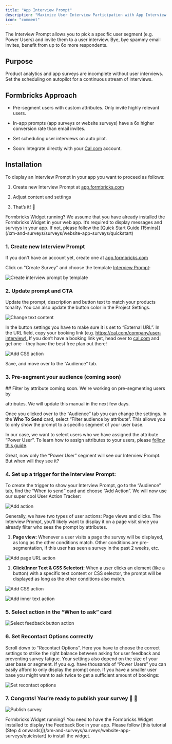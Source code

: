 ```yaml
---
title: "App Interview Prompt"
description: "Maximize User Interview Participation with App Interview Prompts"
icon: "comment"
---
```


The Interview Prompt allows you to pick a specific user segment (e.g. Power Users) and invite them to a user interview. Bye, bye spammy email invites, benefit from up to 6x more respondents.

## Purpose

Product analytics and app surveys are incomplete without user interviews. Set the scheduling on autopilot for a continuous stream of interviews.

## Formbricks Approach

* Pre-segment users with custom attributes. Only invite highly relevant users.

* In-app prompts (app surveys or website surveys) have a 6x higher conversion rate than email invites.

* Set scheduling user interviews on auto pilot.

* Soon: Integrate directly with your [Cal.com](http://Cal.com) account.

## Installation

To display an Interview Prompt in your app you want to proceed as follows:

1. Create new Interview Prompt at [app.formbricks.com](https://app.formbricks.com/)

2. Adjust content and settings

3. That’s it! 🎉

<Note>
  Formbricks Widget running? We assume that you have already installed the Formbricks Widget in your web app. It’s required to display messages and surveys in your app. If not, please follow the [Quick Start Guide (15mins)](/xm-and-surveys/surveys/website-app-surveys/quickstart)
</Note>

### 1. Create new Interview Prompt

If you don't have an account yet, create one at [app.formbricks.com](https://app.formbricks.com/auth/signup)

Click on "Create Survey" and choose the template [Interview Prompt](https://formbricks.com/survey-templates/interview-prompt):

![Create interview prompt by template](/images/xm-and-surveys/xm/best-practices/interview-prompt/create-prompt.webp)

### 2. Update prompt and CTA

Update the prompt, description and button text to match your products tonality. You can also update the button color in the Project Settings.

![Change text content](/images/xm-and-surveys/xm/best-practices/interview-prompt/change-text.webp)

In the button settings you have to make sure it is set to “External URL”. In the URL field, copy your booking link (e.g. [https://cal.com/company/user-interview).](https://cal.com/company/user-interview\).) If you don’t have a booking link yet, head over to [cal.com](http://cal.com) and get one - they have the best free plan out there!

![Add CSS action](/images/xm-and-surveys/xm/best-practices/interview-prompt/interview-example.webp)

Save, and move over to the “Audience” tab.

### 3. Pre-segment your audience (coming soon)

<Note>
  ## Filter by attribute coming soon. We're working on pre-segmenting users by

  attributes. We will update this manual in the next few days.
</Note>

Once you clicked over to the “Audience” tab you can change the settings. In the **Who To Send** card, select “Filter audience by attribute”. This allows you to only show the prompt to a specific segment of your user base.

In our case, we want to select users who we have assigned the attribute “Power User”. To learn how to assign attributes to your users, please [follow this guide](/xm-and-surveys/surveys/website-app-surveys/user-identification).

Great, now only the “Power User” segment will see our Interview Prompt. But when will they see it?

### 4. Set up a trigger for the Interview Prompt:

To create the trigger to show your Interview Prompt, go to the “Audience” tab, find the “When to send” card and choose “Add Action”. We will now use our super cool User Action Tracker:

![Add action](/images/xm-and-surveys/xm/best-practices/interview-prompt/add-action.webp)

Generally, we have two types of user actions: Page views and clicks. The Interview Prompt, you’ll likely want to display it on a page visit since you already filter who sees the prompt by attributes.

1. **Page view:** Whenever a user visits a page the survey will be displayed, as long as the other conditions match. Other conditions are pre-segmentation, if this user has seen a survey in the past 2 weeks, etc.

![Add page URL action](/images/xm-and-surveys/xm/best-practices/interview-prompt/action-pageurl.webp)

1. **Click(Inner Text & CSS Selector):** When a user clicks an element (like a button) with a specific text content or CSS selector, the prompt will be displayed as long as the other conditions also match.

![Add CSS action](/images/xm-and-surveys/xm/best-practices/interview-prompt/action-css.webp)

![Add inner text action](/images/xm-and-surveys/xm/best-practices/interview-prompt/action-innertext.webp)

### 5. Select action in the “When to ask” card

![Select feedback button action](/images/xm-and-surveys/xm/best-practices/interview-prompt/select-action.webp)

### 6. Set Recontact Options correctly

Scroll down to “Recontact Options”. Here you have to choose the correct settings to strike the right balance between asking for user feedback and preventing survey fatigue. Your settings also depend on the size of your user base or segment. If you e.g. have thousands of “Power Users” you can easily afford to only display the prompt once. If you have a smaller user base you might want to ask twice to get a sufficient amount of bookings:

![Set recontact options](/images/xm-and-surveys/xm/best-practices/interview-prompt/recontact-options.webp)

### 7. Congrats! You’re ready to publish your survey 💃 🤸

![Publish survey](/images/xm-and-surveys/xm/best-practices/interview-prompt/publish-survey.webp)

<Note>
 Formbricks Widget running? You need to have the Formbricks Widget installed to display the Feedback Box in your app. Please follow [this tutorial (Step 4 onwards)](/xm-and-surveys/surveys/website-app-surveys/quickstart) to install the widget.
</Note>
